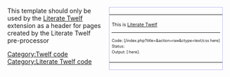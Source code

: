 <div id="literate" style="float:right;border:solid #BBBBEE 1px;margin:1em;">
{| cellspacing="0" style="background:#E7E7FF;"
| style="font-size:8pt;padding:4pt;line-height:1.25em;" | This is [[Project:Literate Twelf|Literate Twelf]]<hr /><small>Code: [{{SERVER}}{{SCRIPTPATH}}/index.php?title={{FULLPAGENAMEE}}&action=raw&ctype=text/css here]<br/>Status: {{{status}}}<br />Output: [{{SERVER}}{{{output}}} here].</small>
|}
</div><includeonly>[[Category:Twelf code]][[Category:Literate Twelf code]]</includeonly>
<noinclude>This template should only be used by the [[Project:Literate Twelf|Literate Twelf]] extension as a header for pages created by the Literate Twelf pre-processor</noinclude>